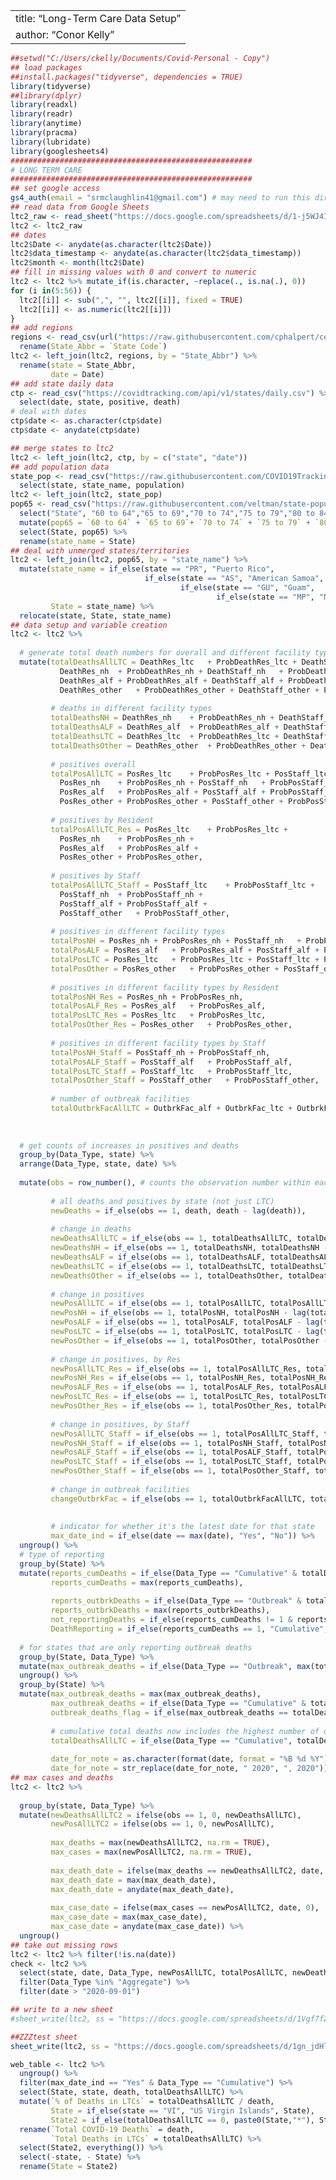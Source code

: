 
---
title: "Long-Term Care Data Setup"
author: "Conor Kelly"
---

```r

##setwd("C:/Users/ckelly/Documents/Covid-Personal - Copy")
## load packages
##install.packages("tidyverse", dependencies = TRUE)
library(tidyverse)
##library(dplyr)
library(readxl)
library(readr)
library(anytime)
library(pracma)
library(lubridate)
library(googlesheets4)
######################################################
# LONG TERM CARE
######################################################
## set google access
gs4_auth(email = "srmclaughlin41@gmail.com") # may need to run this directly from the console, not sure why
## read data from Google Sheets
ltc2_raw <- read_sheet("https://docs.google.com/spreadsheets/d/1-j5WJ4IrIEdqg_-BaF9_5mw124SbrMKMgl__gFHKrZY/edit?ts=5ef63635#gid=957451839", sheet = "Publish Data", col_types = "c")
ltc2 <- ltc2_raw
## dates
ltc2$Date <- anydate(as.character(ltc2$Date))
ltc2$data_timestamp <- anydate(as.character(ltc2$data_timestamp))
ltc2$month <- month(ltc2$Date)
## fill in missing values with 0 and convert to numeric
ltc2 <- ltc2 %>% mutate_if(is.character, ~replace(., is.na(.), 0))
for (i in(5:56)) {
  ltc2[[i]] <- sub(",", "", ltc2[[i]], fixed = TRUE)
  ltc2[[i]] <- as.numeric(ltc2[[i]])
}
## add regions
regions <- read_csv(url("https://raw.githubusercontent.com/cphalpert/census-regions/master/us%20census%20bureau%20regions%20and%20divisions.csv")) %>%
  rename(State_Abbr = `State Code`)
ltc2 <- left_join(ltc2, regions, by = "State_Abbr") %>%
  rename(state = State_Abbr,
         date = Date)
## add state daily data
ctp <- read_csv("https://covidtracking.com/api/v1/states/daily.csv") %>%
  select(date, state, positive, death)
# deal with dates
ctp$date <- as.character(ctp$date)
ctp$date <- anydate(ctp$date)

## merge states to ltc2
ltc2 <- left_join(ltc2, ctp, by = c("state", "date"))
## add population data
state_pop <- read_csv("https://raw.githubusercontent.com/COVID19Tracking/associated-data/master/us_census_data/us_census_2018_population_estimates_states.csv") %>%
  select(state, state_name, population)
ltc2 <- left_join(ltc2, state_pop)
pop65 <- read_csv("https://raw.githubusercontent.com/veltman/state-population-by-age/master/2010.csv") %>%
  select("State", "60 to 64","65 to 69","70 to 74","75 to 79","80 to 84","85+") %>%
  mutate(pop65 = `60 to 64` + `65 to 69`+ `70 to 74` + `75 to 79` + `80 to 84` + `85+`) %>%
  select(State, pop65) %>%
  rename(state_name = State)
## deal with unmerged states/territories
ltc2 <- left_join(ltc2, pop65, by = "state_name") %>%
  mutate(state_name = if_else(state == "PR", "Puerto Rico",
                              if_else(state == "AS", "American Samoa",
                                      if_else(state == "GU", "Guam",
                                              if_else(state == "MP", "Northern Mariana Islands", state_name)))),
         State = state_name) %>%
  relocate(state, State, state_name)
## data setup and variable creation
ltc2 <- ltc2 %>% 
  
  # generate total death numbers for overall and different facility types
  mutate(totalDeathsAllLTC = DeathRes_ltc	+ ProbDeathRes_ltc + DeathStaff_ltc	+ ProbDeathStaff_ltc + DeathResStaff_ltc	+ ProbDeathResStaff_ltc +
           DeathRes_nh	+ ProbDeathRes_nh + DeathStaff_nh	+ ProbDeathStaff_nh + DeathResStaff_nh	+ ProbDeathResStaff_nh +
           DeathRes_alf	+ ProbDeathRes_alf + DeathStaff_alf	+ ProbDeathStaff_alf + DeathResStaff_alf	+ ProbDeathResStaff_alf +
           DeathRes_other	+ ProbDeathRes_other + DeathStaff_other	+ ProbDeathStaff_other + DeathResStaff_other	+ ProbDeathResStaff_other,
         
         # deaths in different facility types
         totalDeathsNH = DeathRes_nh	+ ProbDeathRes_nh + DeathStaff_nh	+ ProbDeathStaff_nh + DeathResStaff_nh	+ ProbDeathResStaff_nh,
         totalDeathsALF = DeathRes_alf	+ ProbDeathRes_alf + DeathStaff_alf	+ ProbDeathStaff_alf + DeathResStaff_alf	+ ProbDeathResStaff_alf,
         totalDeathsLTC = DeathRes_ltc	+ ProbDeathRes_ltc + DeathStaff_ltc	+ ProbDeathStaff_ltc + DeathResStaff_ltc	+ ProbDeathResStaff_ltc,
         totalDeathsOther = DeathRes_other	+ ProbDeathRes_other + DeathStaff_other	+ ProbDeathStaff_other + DeathResStaff_other	+ ProbDeathResStaff_other,
         
         # positives overall
         totalPosAllLTC = PosRes_ltc	+ ProbPosRes_ltc + PosStaff_ltc	+ ProbPosStaff_ltc + PosResStaff_ltc	+ ProbPosResStaff_ltc +
           PosRes_nh	+ ProbPosRes_nh + PosStaff_nh	+ ProbPosStaff_nh + PosResStaff_nh	+ ProbPosResStaff_nh +
           PosRes_alf	+ ProbPosRes_alf + PosStaff_alf	+ ProbPosStaff_alf + PosResStaff_alf	+ ProbPosResStaff_alf +
           PosRes_other	+ ProbPosRes_other + PosStaff_other	+ ProbPosStaff_other + PosResStaff_other + ProbPosResStaff_other,
         
         # positives by Resident
         totalPosAllLTC_Res = PosRes_ltc	+ ProbPosRes_ltc + 
           PosRes_nh	+ ProbPosRes_nh + 
           PosRes_alf	+ ProbPosRes_alf + 
           PosRes_other	+ ProbPosRes_other,
         
         # positives by Staff
         totalPosAllLTC_Staff = PosStaff_ltc	+ ProbPosStaff_ltc +
           PosStaff_nh	+ ProbPosStaff_nh + 
           PosStaff_alf	+ ProbPosStaff_alf + 
           PosStaff_other	+ ProbPosStaff_other,
         
         # positives in different facility types
         totalPosNH = PosRes_nh	+ ProbPosRes_nh + PosStaff_nh	+ ProbPosStaff_nh + PosResStaff_nh	+ ProbPosResStaff_nh,
         totalPosALF = PosRes_alf	+ ProbPosRes_alf + PosStaff_alf	+ ProbPosStaff_alf + PosResStaff_alf	+ ProbPosResStaff_alf,
         totalPosLTC = PosRes_ltc	+ ProbPosRes_ltc + PosStaff_ltc	+ ProbPosStaff_ltc + PosResStaff_ltc	+ ProbPosResStaff_ltc,
         totalPosOther = PosRes_other	+ ProbPosRes_other + PosStaff_other	+ ProbPosStaff_other + PosResStaff_other	+ ProbPosResStaff_other,
         
         # positives in different facility types by Resident
         totalPosNH_Res = PosRes_nh	+ ProbPosRes_nh, 
         totalPosALF_Res = PosRes_alf	+ ProbPosRes_alf,
         totalPosLTC_Res = PosRes_ltc	+ ProbPosRes_ltc,
         totalPosOther_Res = PosRes_other	+ ProbPosRes_other,
         
         # positives in different facility types by Staff 
         totalPosNH_Staff = PosStaff_nh	+ ProbPosStaff_nh,
         totalPosALF_Staff = PosStaff_alf	+ ProbPosStaff_alf,
         totalPosLTC_Staff = PosStaff_ltc	+ ProbPosStaff_ltc,
         totalPosOther_Staff = PosStaff_other	+ ProbPosStaff_other,
         
         # number of outbreak facilities
         totalOutbrkFacAllLTC = OutbrkFac_alf + OutbrkFac_ltc + OutbrkFac_nh + OutbrkFac_other) %>%
  
  
  
  # get counts of increases in positives and deaths
  group_by(Data_Type, state) %>%
  arrange(Data_Type, state, date) %>%
  
  mutate(obs = row_number(), # counts the observation number within each group, can't lag the first observation
         
         # all deaths and positives by state (not just LTC)
         newDeaths = if_else(obs == 1, death, death - lag(death)),
         
         # change in deaths
         newDeathsAllLTC = if_else(obs == 1, totalDeathsAllLTC, totalDeathsAllLTC - lag(totalDeathsAllLTC)),
         newDeathsNH = if_else(obs == 1, totalDeathsNH, totalDeathsNH - lag(totalDeathsNH)),
         newDeathsALF = if_else(obs == 1, totalDeathsALF, totalDeathsALF - lag(totalDeathsALF)),
         newDeathsLTC = if_else(obs == 1, totalDeathsLTC, totalDeathsLTC - lag(totalDeathsLTC)),
         newDeathsOther = if_else(obs == 1, totalDeathsOther, totalDeathsOther - lag(totalDeathsOther)),
         
         # change in positives                          
         newPosAllLTC = if_else(obs == 1, totalPosAllLTC, totalPosAllLTC - lag(totalPosAllLTC)),
         newPosNH = if_else(obs == 1, totalPosNH, totalPosNH - lag(totalPosNH)),
         newPosALF = if_else(obs == 1, totalPosALF, totalPosALF - lag(totalPosALF)),
         newPosLTC = if_else(obs == 1, totalPosLTC, totalPosLTC - lag(totalPosLTC)),
         newPosOther = if_else(obs == 1, totalPosOther, totalPosOther - lag(totalPosOther)),
         
         # change in positives, by Res                        
         newPosAllLTC_Res = if_else(obs == 1, totalPosAllLTC_Res, totalPosAllLTC_Res - lag(totalPosAllLTC_Res)),
         newPosNH_Res = if_else(obs == 1, totalPosNH_Res, totalPosNH_Res - lag(totalPosNH_Res)),
         newPosALF_Res = if_else(obs == 1, totalPosALF_Res, totalPosALF_Res - lag(totalPosALF_Res)),
         newPosLTC_Res = if_else(obs == 1, totalPosLTC_Res, totalPosLTC_Res - lag(totalPosLTC_Res)),
         newPosOther_Res = if_else(obs == 1, totalPosOther_Res, totalPosOther_Res - lag(totalPosOther_Res)),
         
         # change in positives, by Staff                       
         newPosAllLTC_Staff = if_else(obs == 1, totalPosAllLTC_Staff, totalPosAllLTC_Staff - lag(totalPosAllLTC_Staff)),
         newPosNH_Staff = if_else(obs == 1, totalPosNH_Staff, totalPosNH_Staff - lag(totalPosNH_Staff)),
         newPosALF_Staff = if_else(obs == 1, totalPosALF_Staff, totalPosALF_Staff - lag(totalPosALF_Staff)),
         newPosLTC_Staff = if_else(obs == 1, totalPosLTC_Staff, totalPosLTC_Staff - lag(totalPosLTC_Staff)),
         newPosOther_Staff = if_else(obs == 1, totalPosOther_Staff, totalPosOther_Staff - lag(totalPosOther_Staff)),
         
         # change in outbreak facilities
         changeOutbrkFac = if_else(obs == 1, totalOutbrkFacAllLTC, totalOutbrkFacAllLTC - lag(totalOutbrkFacAllLTC)),
         
         
         # indicator for whether it's the latest date for that state
         max_date_ind = if_else(date == max(date), "Yes", "No")) %>%
  ungroup() %>%  
  # type of reporting
  group_by(State) %>%
  mutate(reports_cumDeaths = if_else(Data_Type == "Cumulative" & totalDeathsAllLTC >= 1, 1,0),
         reports_cumDeaths = max(reports_cumDeaths),
         
         reports_outbrkDeaths = if_else(Data_Type == "Outbreak" & totalDeathsAllLTC >= 1 & reports_cumDeaths != 1, 1,0),
         reports_outbrkDeaths = max(reports_outbrkDeaths),
         not_reportingDeaths = if_else(reports_cumDeaths != 1 & reports_outbrkDeaths != 1, 1, 0),
         DeathReporting = if_else(reports_cumDeaths == 1, "Cumulative", if_else(reports_outbrkDeaths == 1, "Outbreak", "Not Reporting Deaths"))) %>%
  
  # for states that are only reporting outbreak deaths
  group_by(State, Data_Type) %>%
  mutate(max_outbreak_deaths = if_else(Data_Type == "Outbreak", max(totalDeathsAllLTC), 0)) %>%
  ungroup() %>%
  group_by(State) %>%
  mutate(max_outbreak_deaths = max(max_outbreak_deaths),
         max_outbreak_deaths = if_else(Data_Type == "Cumulative" & totalDeathsAllLTC >= 1, 0, max_outbreak_deaths),
         outbreak_deaths_flag = if_else(max_outbreak_deaths == totalDeathsAllLTC, 1, 0),
         
         # cumulative total deaths now includes the highest number of outbreak deaths listed if necessary (will need caveat)
         totalDeathsAllLTC = if_else(Data_Type == "Cumulative", totalDeathsAllLTC + max_outbreak_deaths, totalDeathsAllLTC),
         
         date_for_note = as.character(format(date, format = "%B %d %Y")),
         date_for_note = str_replace(date_for_note, " 2020", ", 2020"))
## max cases and deaths
ltc2 <- ltc2 %>%
  
  group_by(state, Data_Type) %>%
  mutate(newDeathsAllLTC2 = ifelse(obs == 1, 0, newDeathsAllLTC),
         newPosAllLTC2 = ifelse(obs == 1, 0, newPosAllLTC),
         
         max_deaths = max(newDeathsAllLTC2, na.rm = TRUE),
         max_cases = max(newPosAllLTC2, na.rm = TRUE),
         
         max_death_date = ifelse(max_deaths == newDeathsAllLTC2, date, 0),
         max_death_date = max(max_death_date),
         max_death_date = anydate(max_death_date),
         
         max_case_date = ifelse(max_cases == newPosAllLTC2, date, 0),
         max_case_date = max(max_case_date),
         max_case_date = anydate(max_case_date)) %>%
  ungroup()
## take out missing rows
ltc2 <- ltc2 %>% filter(!is.na(date))
check <- ltc2 %>%
  select(state, date, Data_Type, newPosAllLTC, totalPosAllLTC, newDeathsAllLTC, totalDeathsAllLTC) %>%
  filter(Data_Type %in% "Aggregate") %>%
  filter(date > "2020-09-01")

## write to a new sheet
#sheet_write(ltc2, ss = "https://docs.google.com/spreadsheets/d/1Vgf7fZKPIdgSYFbTv-CoXknfEsGaPSjteqP2b1b9cW8/edit#gid=0", sheet = "LTC2")

##ZZZtest sheet
sheet_write(ltc2, ss = "https://docs.google.com/spreadsheets/d/1gn_jdHlgFU0gUuOiPBkEgIyn9YszHOjUbtqAwPRbOQE/edit#gid=0", sheet = "LTC2")

web_table <- ltc2 %>%
  ungroup() %>%
  filter(max_date_ind == "Yes" & Data_Type == "Cumulative") %>%
  select(State, state, death, totalDeathsAllLTC) %>%
  mutate(`% of Deaths in LTCs` = totalDeathsAllLTC / death,
         State = if_else(state == "VI", "US Virgin Islands", State),
         State2 = if_else(totalDeathsAllLTC == 0, paste0(State,"*"), State)) %>%
  rename(`Total COVID-19 Deaths` = death,
         `Total Deaths in LTCs` = totalDeathsAllLTC) %>%
  select(State2, everything()) %>%
  select(-state, - State) %>%
  rename(State = State2)


```
